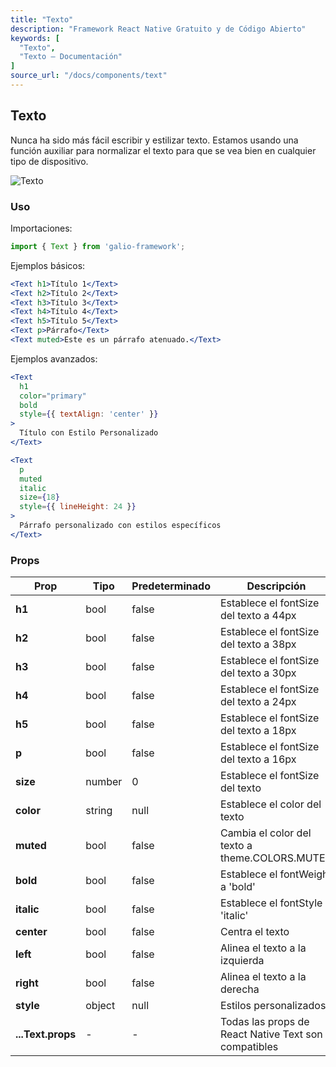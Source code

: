 ```yaml
---
title: "Texto"
description: "Framework React Native Gratuito y de Código Abierto"
keywords: [
  "Texto",
  "Texto – Documentación"
]
source_url: "/docs/components/text"
---
```


## Texto

Nunca ha sido más fácil escribir y estilizar texto. Estamos usando una función auxiliar para normalizar el texto para que se vea bien en cualquier tipo de dispositivo.

![Texto](/img/docs/text/text.png)

### Uso

Importaciones:

```jsx
import { Text } from 'galio-framework';
```

Ejemplos básicos:

```jsx
<Text h1>Título 1</Text>
<Text h2>Título 2</Text>
<Text h3>Título 3</Text>
<Text h4>Título 4</Text>
<Text h5>Título 5</Text>
<Text p>Párrafo</Text>
<Text muted>Este es un párrafo atenuado.</Text>
```

Ejemplos avanzados:

```jsx
<Text 
  h1 
  color="primary" 
  bold 
  style={{ textAlign: 'center' }}
>
  Título con Estilo Personalizado
</Text>

<Text 
  p 
  muted 
  italic 
  size={18}
  style={{ lineHeight: 24 }}
>
  Párrafo personalizado con estilos específicos
</Text>
```

### Props

| Prop      | Tipo    | Predeterminado | Descripción                                   |
| --------- | ------- | -------------- | --------------------------------------------- |
| **h1**    | bool    | false          | Establece el fontSize del texto a 44px       |
| **h2**    | bool    | false          | Establece el fontSize del texto a 38px       |
| **h3**    | bool    | false          | Establece el fontSize del texto a 30px       |
| **h4**    | bool    | false          | Establece el fontSize del texto a 24px       |
| **h5**    | bool    | false          | Establece el fontSize del texto a 18px       |
| **p**     | bool    | false          | Establece el fontSize del texto a 16px       |
| **size**  | number  | 0               | Establece el fontSize del texto              |
| **color** | string  | null            | Establece el color del texto                 |
| **muted** | bool    | false           | Cambia el color del texto a theme.COLORS.MUTED |
| **bold**  | bool    | false           | Establece el fontWeight a 'bold'             |
| **italic**| bool    | false           | Establece el fontStyle a 'italic'            |
| **center**| bool    | false           | Centra el texto                               |
| **left**  | bool    | false           | Alinea el texto a la izquierda               |
| **right** | bool    | false           | Alinea el texto a la derecha                 |
| **style** | object  | null            | Estilos personalizados                        |
| **...Text.props** | - | - | Todas las props de React Native Text son compatibles |
